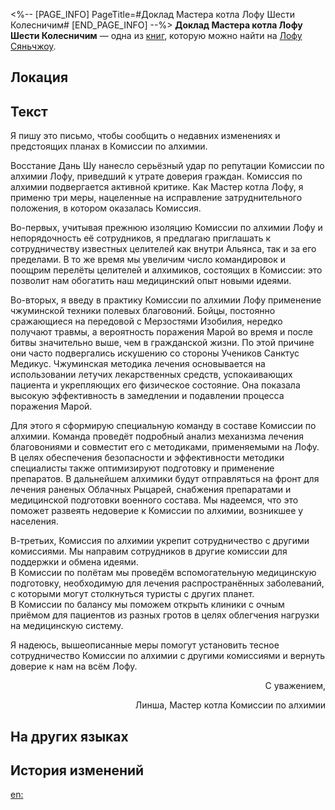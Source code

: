 <%-- [PAGE_INFO]
PageTitle=#Доклад Мастера котла Лофу Шести Колесничим#
[END_PAGE_INFO] --%>
{{Дополнить}}
{{Книга Инфобокс
|id           = 395
|Название     = 
|Изображение  = Иконка Пергамент Сяньчжоу.png
|Мир          = Лофу Сяньчжоу
|Томов        = 1
|Автор        = <!--нужно добавить-->
|Описание     = Официальный документ, отправленный новым Мастером котла Комиссии по алхимии Лофу.
|Том1         = {{tx}}
|Источник1    = {{tx|Отсутствует источник}}
|Персонажи    = 
|Фракции      = 
}}
'''Доклад Мастера котла Лофу Шести Колесничим''' — одна из [[Книги|книг]], которую можно найти на [[Лофу Сяньчжоу]].

==Локация==
{{Отметка карты|<!--название карты-->|<!--id отметки-->}}

==Текст==
Я пишу это письмо, чтобы сообщить о недавних изменениях и предстоящих планах в Комиссии по алхимии.

Восстание Дань Шу нанесло серьёзный удар по репутации Комиссии по алхимии Лофу, приведший к утрате доверия граждан. Комиссия по алхимии подвергается активной критике. Как Мастер котла Лофу, я применю три меры, нацеленные на исправление затруднительного положения, в котором оказалась Комиссия.

Во-первых, учитывая прежнюю изоляцию Комиссии по алхимии Лофу и непорядочность её сотрудников, я предлагаю приглашать к сотрудничеству известных целителей как внутри Альянса, так и за его пределами. В то же время мы увеличим число командировок и поощрим перелёты целителей и алхимиков, состоящих в Комиссии: это позволит нам обогатить наш медицинский опыт новыми идеями.

Во-вторых, я введу в практику Комиссии по алхимии Лофу применение чжуминской техники полевых благовоний. Бойцы, постоянно сражающиеся на передовой с Мерзостями Изобилия, нередко получают травмы, а вероятность поражения Марой во время и после битвы значительно выше, чем в гражданской жизни. По этой причине они часто подвергались искушению со стороны Учеников Санктус Медикус. Чжуминская методика лечения основывается на использовании летучих лекарственных средств, успокаивающих пациента и укрепляющих его физическое состояние. Она показала высокую эффективность в замедлении и подавлении процесса поражения Марой.

Для этого я сформирую специальную команду в составе Комиссии по алхимии. Команда проведёт подробный анализ механизма лечения благовониями и совместит его с методиками, применяемыми на Лофу. В целях обеспечения безопасности и эффективности методики специалисты также оптимизируют подготовку и применение препаратов. В дальнейшем алхимики будут отправляться на фронт для лечения раненых Облачных Рыцарей, снабжения препаратами и медицинской подготовки военного состава. Мы надеемся, что это поможет развеять недоверие к Комиссии по алхимии, возникшее у населения.

В-третьих, Комиссия по алхимии укрепит сотрудничество с другими комиссиями. Мы направим сотрудников в другие комиссии для поддержки и обмена идеями.<br />
В Комиссии по полётам мы проведём вспомогательную медицинскую подготовку, необходимую для лечения распространённых заболеваний, с которыми могут столкнуться туристы с других планет.<br />
В Комиссии по балансу мы поможем открыть клиники с очным приёмом для пациентов из разных гротов в целях облегчения нагрузки на медицинскую систему.

Я надеюсь, вышеописанные меры помогут установить тесное сотрудничество Комиссии по алхимии с другими комиссиями и вернуть доверие к нам на всём Лофу.

<div align="right">С уважением,

Линша, Мастер котла Комиссии по алхимии</div>

==На других языках==
{{На других языках
|en   = The Luofu Cauldron Master's Report to the Six Charioteers
|zhs  = 罗浮司鼎上六御书
|zht  = 羅浮司鼎上六御書
|ja   = 羅浮司鼎上六御書
|ko   = 6각료에 올리는 나부 사정의 보고서
|es   = Informe de la líder del Luofu para los Seis Aurigas
|fr   = Rapport de la maîtresse des creusets du Luofu aux Six Auriges
|ru   = Доклад Мастера котла Лофу Шести Колесничим
|th   = รายงานของผู้อำนวยการ Luofu ต่อหกหัวเรือใหญ่
|vi   = Báo Cáo Của Sở Trưởng Luofu Trình Lên Lục Ngự
|de   = Bericht der Leiterin der Alchemiekommission der Luofu an die Sechs Wagenlenker
|id   = Laporan Master Tungku Luofu pada Enam Nakhoda
|pt   = O relatório da mestra do caldeirão do Luofu aos Seis Cocheiros
}}

==История изменений==
{{История изменений|3.5}}

[[en:]]